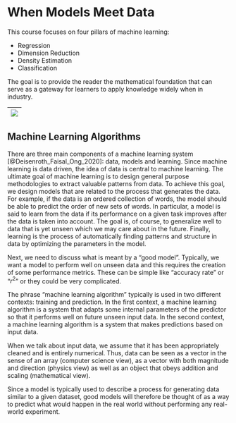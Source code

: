 # When Models Meet Data

This course focuses on four pillars of machine learning:

*  Regression
*  Dimension Reduction
*  Density Estimation
*  Classification

The goal is to provide the reader the mathematical foundation that can serve as a gateway for learners to apply knowledge widely when in industry.


|![](MML3.png)|
|:--:|

##  Machine Learning Algorithms

There are three main components of a machine learning system [@Deisenroth_Faisal_Ong_2020]:  data, models and learning.  Since machine learning is data driven, the idea of data is central to machine learning.  The ultimate goal of machine learning is to design general purpose methodologies to extract valuable patterns from data.  To achieve this goal, we design models that are related to the process that generates the data.  For example, if the data is an ordered collection of words, the model should be able to predict the order of new sets of words.  In particular, a model is said to learn from the data if its performance on a given task improves after the data is taken into account.  The goal is, of course, to generalize well to data that is yet unseen which we may care about in the future.  Finally, learning is the process of automatically finding patterns and structure in data by optimizing the parameters in the model.

Next, we need to discuss what is meant by a "good model".  Typically, we want a model to perform well on unseen data and this requires the creation of some performance metrics.  These can be simple like "accuracy rate" or "$r^2$" or they could be very complicated.

The phrase "machine learning algorithm" typically is used in two different contexts: training and prediction.  In the first context, a machine learning algorithm is a system that adapts some internal parameters of the predictor so that it performs well on future unseen input data.  In the second context, a machine learning algorithm is a system that makes predictions based on input data.

When we talk about input data, we assume that it has been appropriately cleaned and is entirely numerical.  Thus, data can be seen as a vector in the sense of an array (computer science view), as a vector with both magnitude and direction (physics view) as well as an object that obeys addition and scaling (mathematical view).

Since a model is typically used to describe a process for generating data similar to a given dataset, good models will therefore be thought of as a way to predict what would happen in the real world without performing any real-world experiment.
